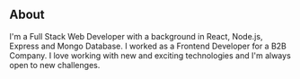 ## About

I'm a Full Stack Web Developer with a background in React, Node.js, Express and Mongo Database. I worked as a Frontend Developer for a B2B Company. I love working with new and exciting technologies and I'm always open to new challenges.